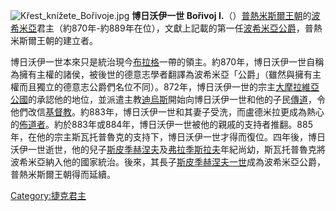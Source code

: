 {{unreferenced|time=2014-05-21T15:44:12+00:00}}
[[File:Křest_knížete_Bořivoje.jpg|thumb]]
'''博日沃伊一世 Bořivoj I.'''（{{bd|約852年||約889年||catIdx=B}}）[[普熱米斯爾王朝|普熱米斯爾王朝]]的[[波希米亞|波希米亞]]君主（約870年-約889年在位），文獻上記載的第一任[[捷克君主列表|波希米亞公爵]]，普熱米斯爾王朝的建立者。

博日沃伊一世本來只是統治現今[[布拉格|布拉格]]一帶的領主。約870年，博日沃伊一世自稱為擁有主權的諸侯，被後世的德意志學者翻譯為波希米亞「公爵」（雖然與擁有主權而且獨立的德意志公爵們名位不同）。872年，博日沃伊一世的宗主[[大摩拉維亞公國|大摩拉維亞公國]]的{{link-en|斯瓦托普魯克 (大摩拉維亞)|Svatopluk I of Moravia|斯瓦托普盧克}}承認他的地位，並派遣主教[[聖迪烏斯|迪烏斯]]開始向博日沃伊一世和他的子民[[傳道|傳道]]，令他們改信[[基督教|基督教]]。約883年，博日沃伊一世和其妻子{{link-en|盧德米拉|Ludmila of Bohemia}}受洗，而盧德米拉更成為熱心的[[佈道者|佈道者]]。約於883年或884年，博日沃伊一世被他的親戚的支持者推翻。885年，在他的宗主斯瓦托普魯克的支持下，博日沃伊一世才得而復位。四年後，博日沃伊一世逝世，他的兒子[[斯皮季赫涅夫一世|斯皮季赫涅夫]]及[[弗拉季斯拉夫一世|弗拉季斯拉夫]]年紀尚幼，斯瓦托普魯克將波希米亞納入他的國家統治。後來，其長子[[斯皮季赫涅夫一世|斯皮季赫涅夫一世]]成為波希米亞公爵，普熱米斯爾王朝得而延續。

{{Start box}}
{{S-hou|[[普熱米斯爾王朝|普熱米斯爾王朝]]||約852年||約889年}}
{{S-reg}}
{{S-bef|before=首任}}
{{S-ttl|title=[[捷克君主列表|波希米亞公爵]]|years=約870年–約889年}} 
{{S-aft|after=[[斯皮季赫涅夫一世|斯皮季赫涅夫一世]]}}
{{S-end}}

[[Category:捷克君主|Category:捷克君主]]